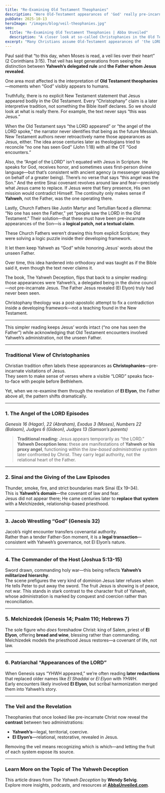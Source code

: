 ```yaml
---
title: "Re-Examining Old Testament Theophanies"
description: "Were Old-Testament appearances of 'God' really pre-incarnate Jesus—or manifestations of Yahweh’s delegated rule?"
pubDate: 2025-10-13
heroImage: "/images/blog/veil-theophanies.jpg"
seo:
  title: "Re-Examining Old Testament Theophanies | Abba Unveiled"
  description: "A closer look at so-called Christophanies in the Old Testament through the lens of *The Yahweh Deception*."
excerpt: "Many Christians assume Old-Testament appearances of 'the LORD' were pre-incarnate Jesus. But what if those encounters reveal something—and Someone—else?"
---
```


Paul said that “to this day, when Moses is read, a veil lies over their heart” (2 Corinthians 3:15). That veil has kept generations from seeing the distinction between **Yahweh’s delegated rule** and **the Father whom Jesus revealed**.  

One area most affected is the interpretation of **Old Testament theophanies**—moments when “God” visibly appears to humans.

Truthfully, there is no explicit New Testament statement that Jesus appeared bodily in the Old Testament. Every “Christophany” claim is a later interpretive tradition, not something the Bible itself declares. So we should look at what is really there. For example, the text never says “this was Jesus.”  

When the Old Testament says “the LORD appeared” or “the angel of the LORD spoke,” the narrator never identifies that being as the future Messiah. New Testament authors never retroactively name those appearances as Jesus, either. The idea arose centuries later as theologians tried to reconcile “no one has seen God” (John 1:18) with all the OT “God encounters.”

Also, the “Angel of the LORD” isn’t equated with Jesus in Scripture. He speaks for God, receives honor, and sometimes uses first-person divine language—but that’s consistent with ancient agency (a messenger speaking on behalf of a greater being). There’s no verse that says “this angel was the Son.” And the entire Sinai covenant revolves around law and fear—precisely what Jesus came to replace. If Jesus were that fiery presence, His own mission would contradict Himself. The continuity only makes sense if **Yahweh**, not the Father, was the one operating there.

Lastly, Church Fathers like Justin Martyr and Tertullian faced a dilemma: “No one has seen the Father,” yet “people saw the LORD in the Old Testament.” Their solution—that these must have been pre-incarnate appearances of the Son—is a **logical patch, not a textual claim**.

These Church Fathers weren’t drawing this from explicit Scripture; they were solving a logic puzzle inside their developing framework.

It let them keep Yahweh as “God” while honoring Jesus’ words about the unseen Father.

Over time, this idea hardened into orthodoxy and was taught as if the Bible said it, even though the text never claims it.

The book, The Yahweh Deception, flips that back to a simpler reading: those appearances were Yahweh’s, a delegated being in the divine council—not pre-incarnate Jesus. The Father Jesus revealed (El Elyon) truly had never been seen.

Christophany theology was a post-apostolic attempt to fix a contradiction inside a developing framework—not a teaching found in the New Testament.

<hr />

This simpler reading keeps Jesus’ words intact (“no one has seen the Father”) while acknowledging that Old Testament encounters involved Yahweh’s administration, not the unseen Father.

---

### Traditional View of Christophanies
Christian tradition often labels these appearances as **Christophanies**—pre-incarnate visitations of Jesus.  
They seem to make sense of verses where a visible “LORD” speaks face-to-face with people before Bethlehem.

Yet, when we re-examine them through the revelation of **El Elyon**, the Father above all, the pattern shifts dramatically.

---

### 1. The Angel of the LORD Episodes
*Genesis 16 (Hagar), 22 (Abraham), Exodus 3 (Moses), Numbers 22 (Balaam), Judges 6 (Gideon), Judges 13 (Samson’s parents)*  

> **Traditional reading:** Jesus appears temporarily as “the LORD.”  
> **Yahweh Deception lens:** these are manifestations of **Yahweh or his proxy angel**, functioning within the *law-based administrative system* later confronted by Christ. They carry legal authority, not the relational heart of the Father.

---

### 2. Sinai and the Giving of the Law Episodes
Thunder, smoke, fire, and strict boundaries mark Sinai (Ex 19–34).  
This is **Yahweh’s domain**—the covenant of law and fear.  
Jesus did not appear there; He came centuries later to **replace that system** with a Melchizedek, relationship-based priesthood.

---

### 3. Jacob Wrestling “God” (Genesis 32)
Jacob’s night encounter transfers covenantal authority.  
Rather than a tender Father-Son moment, it is a **legal transaction**—consistent with Yahweh’s governance, not El Elyon’s nature.

---

### 4. The Commander of the Host (Joshua 5:13-15)
Sword drawn, commanding holy war—this being reflects **Yahweh’s militarized hierarchy**.  
The scene prefigures the very kind of dominion Jesus later refuses when He tells Peter to put away the sword. The fruit Jesus is showing is of peace, not war. This stands in stark contrast to the character fruit of Yahweh, whose administration is marked by conquest and coercion rather than reconciliation.

---

### 5. Melchizedek (Genesis 14; Psalm 110; Hebrews 7)
The sole figure who *does* foreshadow Christ: king of Salem, priest of **El Elyon**, offering **bread and wine**, blessing rather than commanding.  
Melchizedek models the priesthood Jesus restores—a covenant of life, not law.

---

### 6. Patriarchal “Appearances of the LORD”
When Genesis says “YHWH appeared,” we’re often reading **later redactions** that replaced older names like *El Shaddai* or *El Elyon* with *YHWH*.  
Early encounters likely involved **El Elyon**, but scribal harmonization merged them into Yahweh’s story.

---

### The Veil and the Revelation
Theophanies that once looked like pre-incarnate Christ now reveal the **contrast** between two administrations:
- **Yahweh’s**—legal, territorial, coercive.  
- **El Elyon’s**—relational, restorative, revealed in Jesus.

Removing the veil means recognizing which is which—and letting the fruit of each system expose its source.

---

### Learn More on the Topic of The Yahweh Deception 
This article draws from *The Yahweh Deception* by **Wendy Selvig**.  
Explore more insights, podcasts, and resources at **[AbbaUnveiled.com](https://AbbaUnveiled.com)**.

